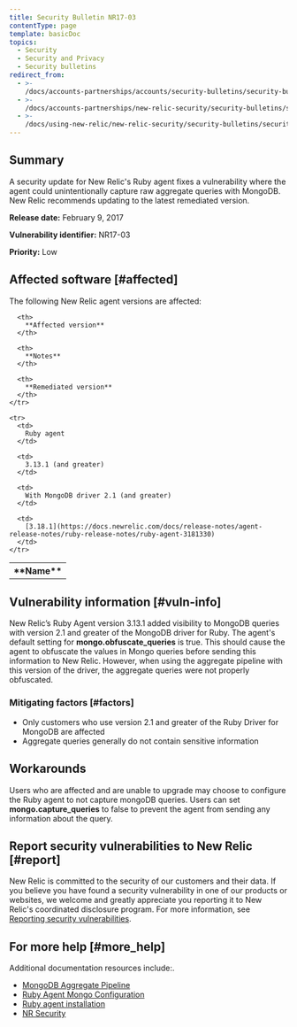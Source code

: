 ```yaml
---
title: Security Bulletin NR17-03
contentType: page
template: basicDoc
topics:
  - Security
  - Security and Privacy
  - Security bulletins
redirect_from:
  - >-
    /docs/accounts-partnerships/accounts/security-bulletins/security-bulletin-nr17-03/
  - >-
    /docs/accounts-partnerships/new-relic-security/security-bulletins/security-bulletin-nr17-03/
  - >-
    /docs/using-new-relic/new-relic-security/security-bulletins/security-bulletin-nr17-03/
---
```


## Summary

A security update for New Relic's Ruby agent fixes a vulnerability where the agent could unintentionally capture raw aggregate queries with MongoDB. New Relic recommends updating to the latest remediated version.

**Release date:** February 9, 2017

**Vulnerability identifier:** NR17-03

**Priority:** Low

## Affected software [#affected]

The following New Relic agent versions are affected:

<Table>
  <tbody>
    <tr>
      <th>
        **Name**
      </th>

      <th>
        **Affected version**
      </th>

      <th>
        **Notes**
      </th>

      <th>
        **Remediated version**
      </th>
    </tr>

    <tr>
      <td>
        Ruby agent
      </td>

      <td>
        3.13.1 (and greater)
      </td>

      <td>
        With MongoDB driver 2.1 (and greater)
      </td>

      <td>
        [3.18.1](https://docs.newrelic.com/docs/release-notes/agent-release-notes/ruby-release-notes/ruby-agent-3181330)
      </td>
    </tr>
  </tbody>
</Table>

## Vulnerability information [#vuln-info]

New Relic’s Ruby Agent version 3.13.1 added visibility to MongoDB queries with version 2.1 and greater of the MongoDB driver for Ruby. The agent's default setting for **mongo.obfuscate_queries** is true. This should cause the agent to obfuscate the values in Mongo queries before sending this information to New Relic. However, when using the aggregate pipeline with this version of the driver, the aggregate queries were not properly obfuscated.

### Mitigating factors [#factors]

* Only customers who use version 2.1 and greater of the Ruby Driver for MongoDB are affected
* Aggregate queries generally do not contain sensitive information

## Workarounds

Users who are affected and are unable to upgrade may choose to configure the Ruby agent to not capture mongoDB queries. Users can set **mongo.capture_queries** to false to prevent the agent from sending any information about the query.

## Report security vulnerabilities to New Relic [#report]

New Relic is committed to the security of our customers and their data. If you believe you have found a security vulnerability in one of our products or websites, we welcome and greatly appreciate you reporting it to New Relic's coordinated disclosure program. For more information, see [Reporting security vulnerabilities](/docs/security/new-relic-security/data-privacy/reporting-security-vulnerabilities).

## For more help [#more_help]

Additional documentation resources include:.

* [MongoDB Aggregate Pipeline](https://docs.mongodb.com/manual/core/aggregation-pipeline/)
* [Ruby Agent Mongo Configuration](https://docs.newrelic.com/docs/agents/ruby-agent/configuration/ruby-agent-configuration#mongo)
* [Ruby agent installation](https://docs.newrelic.com/docs/agents/ruby-agent/installation/ruby-agent-installation)
* [NR Security](https://newrelic.com/why-new-relic/security "Link opens in a new window.")
